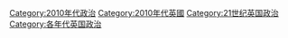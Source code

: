 [[Category:2010年代政治|Category:2010年代政治]]
[[Category:2010年代英國|Category:2010年代英國]]
[[Category:21世纪英国政治|Category:21世纪英国政治]]
[[Category:各年代英国政治|Category:各年代英国政治]]